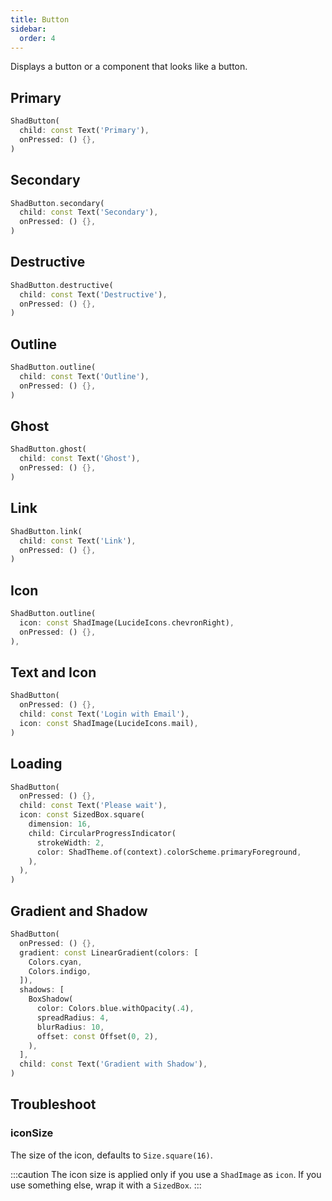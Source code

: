 ```yaml
---
title: Button
sidebar:
  order: 4
---
```



Displays a button or a component that looks like a button.

## Primary

<Preview src="https://shadcn-ui-playground.pages.dev/button?style=primary">

```dart
ShadButton(
  child: const Text('Primary'),
  onPressed: () {},
)
```

</Preview>

## Secondary

<Preview src="https://shadcn-ui-playground.pages.dev/button?style=secondary">

```dart
ShadButton.secondary(
  child: const Text('Secondary'),
  onPressed: () {},
)
```

</Preview>

## Destructive

<Preview src="https://shadcn-ui-playground.pages.dev/button?style=destructive">

```dart
ShadButton.destructive(
  child: const Text('Destructive'),
  onPressed: () {},
)
```

</Preview>

## Outline

<Preview src="https://shadcn-ui-playground.pages.dev/button?style=outline">

```dart
ShadButton.outline(
  child: const Text('Outline'),
  onPressed: () {},
)
```

</Preview>

## Ghost

<Preview src="https://shadcn-ui-playground.pages.dev/button?style=ghost">

```dart
ShadButton.ghost(
  child: const Text('Ghost'),
  onPressed: () {},
)
```

</Preview>

## Link

<Preview src="https://shadcn-ui-playground.pages.dev/button?style=link">

```dart
ShadButton.link(
  child: const Text('Link'),
  onPressed: () {},
)
```

</Preview>

## Icon

<Preview src="https://shadcn-ui-playground.pages.dev/button?style=icon">

```dart
ShadButton.outline(
  icon: const ShadImage(LucideIcons.chevronRight),
  onPressed: () {},
),
```

</Preview>

## Text and Icon

<Preview src="https://shadcn-ui-playground.pages.dev/button?style=textIcon">

```dart
ShadButton(
  onPressed: () {},
  child: const Text('Login with Email'),
  icon: const ShadImage(LucideIcons.mail),
)
```

</Preview>

## Loading

<Preview src="https://shadcn-ui-playground.pages.dev/button?style=loading">

```dart
ShadButton(
  onPressed: () {},
  child: const Text('Please wait'),
  icon: const SizedBox.square(
    dimension: 16,
    child: CircularProgressIndicator(
      strokeWidth: 2,
      color: ShadTheme.of(context).colorScheme.primaryForeground,
    ),
  ),
)
```

</Preview>

## Gradient and Shadow

<Preview src="https://shadcn-ui-playground.pages.dev/button?style=gradientShadow">

```dart
ShadButton(
  onPressed: () {},
  gradient: const LinearGradient(colors: [
    Colors.cyan,
    Colors.indigo,
  ]),
  shadows: [
    BoxShadow(
      color: Colors.blue.withOpacity(.4),
      spreadRadius: 4,
      blurRadius: 10,
      offset: const Offset(0, 2),
    ),
  ],
  child: const Text('Gradient with Shadow'),
)
```

</Preview>

## Troubleshoot

### iconSize

The size of the icon, defaults to `Size.square(16)`.

:::caution
The icon size is applied only if you use a `ShadImage` as `icon`. If you use something else, wrap it with a `SizedBox`.
:::
